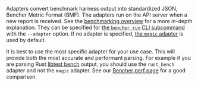 Adapters convert benchmark harness output into standardized JSON,
Bencher Metric Format (BMF).
The adapters run on the API server when a new report is received.
See the [benchmarking overview][benchmarking overview] for a more in-depth explanation.
They can be specified for [the `bencher run` CLI subcommand][bencher run]
with the `--adapter` option.
If no adapter is specified, [the `magic` adapter][magic adapter] is used by default.

It is best to use the most specific adapter for your use case.
This will provide both the most accurate and performant parsing.
For example if you are parsing Rust [libtest bench][rust libtest] output,
you should use the `rust_bench` adapter and not the `magic` adapter.
See our
[Bencher perf page][perf page] for a good comparison.

[rust libtest]: https://doc.rust-lang.org/rustc/tests/index.html#benchmarks
[perf page]: https://bencher.dev/perf/bencher?key=true&measures=4358146b-b647-4869-9d24-bd22bb0c49b5&tab=benchmarks&testbeds=0d991aac-b241-493a-8b0f-8d41419455d2&branches=619d15ed-0fbd-4ccb-86cb-fddf3124da29&benchmarks=3525f177-fc8f-4a92-bd2f-dda7c4e15699%2C1db23e93-f909-40aa-bf42-838cc7ae05f5&start_time=1688083200000&reports_per_page=4&branches_per_page=8&testbeds_per_page=8&benchmarks_per_page=8&reports_page=1&branches_page=1&testbeds_page=1&benchmarks_page=1&end_time=1704067200000&clear=true

[benchmarking overview]: /docs/explanation/benchmarking/
[bencher run]: /docs/explanation/bencher-run/

[magic adapter]: #-magic-default